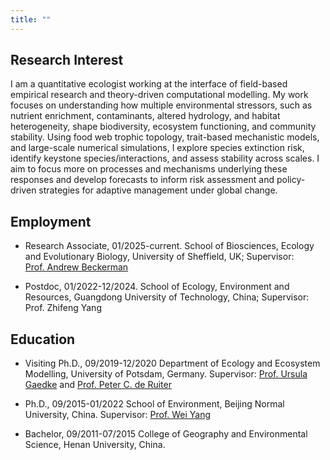 ```yaml
---
title: ""
---
```


## Research Interest
I am a quantitative ecologist working at the interface of field-based empirical research and theory-driven computational modelling. My work focuses on understanding how multiple environmental stressors, such as nutrient enrichment, contaminants, altered hydrology, and habitat heterogeneity, shape biodiversity, ecosystem functioning, and community stability. Using food web trophic topology, trait-based mechanistic models, and large-scale numerical simulations, I explore species extinction risk, identify keystone species/interactions, and assess stability across scales. I aim to focus more on processes and mechanisms underlying these responses and develop forecasts to inform risk assessment and policy-driven strategies for adaptive management under global change.


## Employment

-   Research Associate, 01/2025-current.
    School of Biosciences, Ecology and Evolutionary Biology, University of Sheffield, UK; 
    Supervisor: [Prof. Andrew Beckerman](https://www.sheffield.ac.uk/biosciences/people/academic-staff/andrew-beckerman)

-   Postdoc, 01/2022-12/2024.
    School of Ecology, Environment and Resources, Guangdong University of Technology, China;
    Supervisor: Prof. Zhifeng Yang

## Education

-   Visiting Ph.D., 09/2019-12/2020
    Department of Ecology and Ecosystem Modelling, University of Potsdam, Germany.
    Supervisor: [Prof. Ursula Gaedke](https://www.uni-potsdam.de/en/ibb-ecology/staff/professor-gaedke) and [Prof. Peter C. de Ruiter](https://scholar.google.com/citations?user=zx76a1gAAAAJ&hl=en&inst=12733411405069140160)

-   Ph.D., 09/2015-01/2022
    School of Environment, Beijing Normal University, China.
    Supervisor: [Prof. Wei Yang](https://www.researchgate.net/profile/Wei-Yang-148)

-   Bachelor, 09/2011-07/2015
    College of Geography and Environmental Science, Henan University, China.
